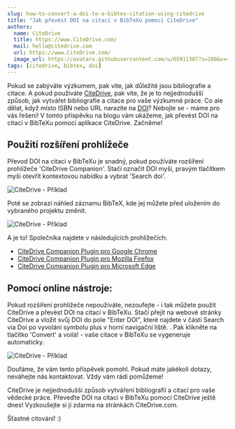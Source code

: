 ```yaml
---
slug: how-to-convert-a-doi-to-a-bibtex-citation-using-citedrive
title: "Jak převést DOI na citaci v BibTeXu pomocí CiteDrive"
authors:
  name: CiteDrive
  title: https://www.CiteDrive.com/
  mail: hello@citedrive.com
  url: https://www.CiteDrive.com/
  image_url: https://avatars.githubusercontent.com/u/65911387?s=200&v=4
tags: [citedrive, bibtex, doi]
---
```


Pokud se zabýváte výzkumem, pak víte, jak důležité jsou bibliografie a citace. A pokud používáte [CiteDrive](https://www.citedrive.com/), pak víte, že je to nejjednodušší způsob, jak vytvářet bibliografie a citace pro vaše výzkumné práce. Co ale dělat, když místo ISBN nebo URL narazíte na [DOI](/fields/doi/)? Nebojte se - máme pro vás řešení! V tomto příspěvku na blogu vám ukážeme, jak převést DOI na citaci v BibTeXu pomocí aplikace CiteDrive. Začněme!



## Použití rozšíření prohlížeče
Převod DOI na citaci v BibTeXu je snadný, pokud používáte rozšíření prohlížeče 'CiteDrive Companion'. Stačí označit DOI myší, pravým tlačítkem myši otevřít kontextovou nabídku a vybrat 'Search doi'.

![CiteDrive - Příklad](@site/static/img/tutorial/browserextension-search-doi.png)

Poté se zobrazí náhled záznamu BibTeX, kde jej můžete před uložením do vybraného projektu změnit.

![CiteDrive - Příklad](@site/static/img/tutorial/browserextension-bibtex-preview.png)



 A je to! Společníka najdete v následujících prohlížečích:

* [CiteDrive Companion Plugin pro Google Chrome](https://chrome.google.com/webstore/detail/citedrive-bibtex-companio/gmmonfphegngpcbcapfbgembkjeookik)
* [CiteDrive Companion Plugin pro Mozilla Firefox](https://addons.mozilla.org/af/firefox/addon/citedrive-companion/)
* [CiteDrive Companion Plugin pro Microsoft Edge](https://microsoftedge.microsoft.com/addons/detail/citedrive-bibtex-compan/kpmepfpbjehnlgfbcnbmgihklkkmfnpo)


## Pomocí online nástroje:
Pokud rozšíření prohlížeče nepoužíváte, nezoufejte - i tak můžete použít CiteDrive a převést DOI na citaci v BibTeXu. Stačí přejít na webové stránky CiteDrive a vložit svůj DOI do pole "Enter DOI", které najdete v části Search via Doi po vyvolání symbolu plus v horní navigační liště. . Pak klikněte na tlačítko 'Convert' a voilá! - vaše citace v BibTeXu se vygeneruje automaticky.

![CiteDrive - Příklad](@site/static/img/tutorial/citedrive-search-doi.png)


Doufáme, že vám tento příspěvek pomohl. Pokud máte jakékoli dotazy, neváhejte nás kontaktovat. Vždy vám rádi pomůžeme!

CiteDrive je nejjednodušší způsob vytváření bibliografií a citací pro vaše vědecké práce. Převeďte DOI na citaci v BibTeXu pomocí CiteDrive ještě dnes! Vyzkoušejte si ji zdarma na stránkách CiteDrive.com.

Šťastné citování! :)
